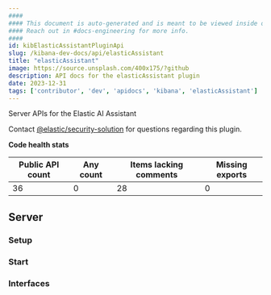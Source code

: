 ```yaml
---
####
#### This document is auto-generated and is meant to be viewed inside our experimental, new docs system.
#### Reach out in #docs-engineering for more info.
####
id: kibElasticAssistantPluginApi
slug: /kibana-dev-docs/api/elasticAssistant
title: "elasticAssistant"
image: https://source.unsplash.com/400x175/?github
description: API docs for the elasticAssistant plugin
date: 2023-12-31
tags: ['contributor', 'dev', 'apidocs', 'kibana', 'elasticAssistant']
---
```


Server APIs for the Elastic AI Assistant

Contact [@elastic/security-solution](https://github.com/orgs/elastic/teams/security-solution) for questions regarding this plugin.

**Code health stats**

| Public API count  | Any count | Items lacking comments | Missing exports |
|-------------------|-----------|------------------------|-----------------|
| 36 | 0 | 28 | 0 |

## Server

### Setup
<DocDefinitionList data={[elasticAssistantObj.server.setup]}/>

### Start
<DocDefinitionList data={[elasticAssistantObj.server.start]}/>

### Interfaces
<DocDefinitionList data={elasticAssistantObj.server.interfaces}/>

